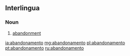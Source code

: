 ==Interlingua==

===Noun===
{{ia-noun}}

# [[abandonment]]

[[ia:abandonamento]]
[[mg:abandonamento]]
[[pl:abandonamento]]
[[pt:abandonamento]]
[[ru:abandonamento]]